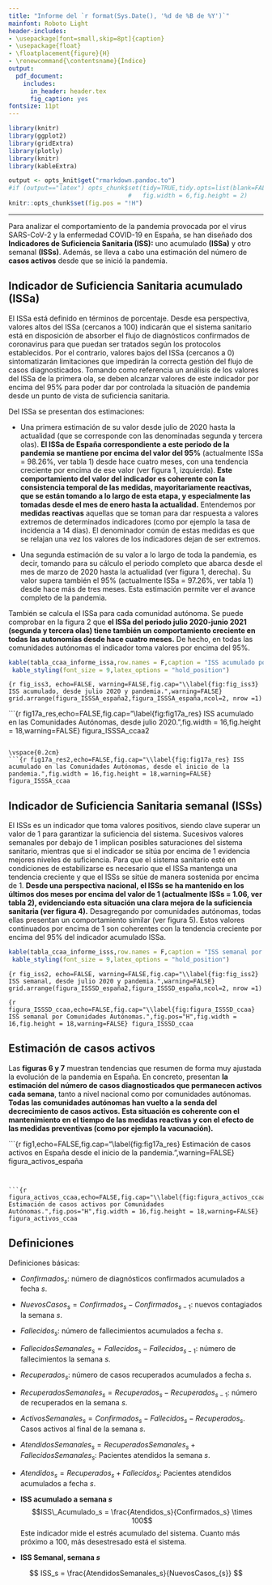 ```yaml
---
title: "Informe del `r format(Sys.Date(), '%d de %B de %Y')`"
mainfont: Roboto Light
header-includes:
- \usepackage[font=small,skip=8pt]{caption}
- \usepackage{float}
- \floatplacement{figure}{H}
- \renewcommand{\contentsname}{Índice}
output:
  pdf_document:
    includes:
      in_header: header.tex
      fig_caption: yes
fontsize: 11pt
---
```

```r
library(knitr)
library(ggplot2)
library(gridExtra)
library(plotly)
library(knitr)
library(kableExtra)

output <- opts_knit$get("rmarkdown.pandoc.to")
#if (output=="latex") opts_chunk$set(tidy=TRUE,tidy.opts=list(blank=FALSE, width.cutoff=30),
                                 #   fig.width = 6,fig.height = 2)
knitr::opts_chunk$set(fig.pos = "!H")


```
\renewcommand{\figurename}{Figura}
\renewcommand{\tablename}{Tabla}


\tableofcontents


\vspace{.5cm}

---

\vspace{.5cm}

Para analizar el comportamiento de la pandemia provocada por el virus SARS-CoV-2 y la enfermedad COVID-19 en España, se han diseñado dos **Indicadores de Suficiencia Sanitaria (ISS):** uno acumulado **(ISSa)** y otro semanal **(ISSs)**. Además, se lleva a cabo una estimación del número de **casos activos** desde que se inició la pandemia. 

## Indicador de Suficiencia Sanitaria acumulado (ISSa)

El ISSa está definido en términos de porcentaje. Desde esa perspectiva, valores altos del ISSa (cercanos a 100) indicarán que el sistema sanitario está en disposición de absorber el flujo de diagnósticos confirmados de coronavirus para que puedan ser tratados según los protocolos establecidos. Por el contrario, valores bajos del ISSa (cercanos a 0) sintomatizarán limitaciones que impedirán la correcta gestión del flujo de casos diagnosticados. Tomando como referencia un análisis de los valores del ISSa de la primera ola, se deben alcanzar valores de este indicador por encima del 95% para poder dar por controlada la situación de pandemia desde un punto de vista de suficiencia sanitaria.

Del ISSa se presentan dos estimaciones:

- Una primera estimación de su valor desde julio de 2020 hasta la actualidad (que se corresponde con las denominadas segunda y tercera olas). **El ISSa de España correspondiente a este periodo de la pandemia se mantiene por encima del valor del 95%** (actualmente ISSa = 98.26%, ver tabla 1) desde hace cuatro meses, con una tendencia creciente por encima de ese valor (ver figura 1, izquierda). **Este comportamiento del valor del indicador es coherente con la consistencia temporal de las medidas, mayoritariamente reactivas, que se están tomando a lo largo de esta etapa, y especialmente las tomadas desde el mes de enero hasta la actualidad.** Entendemos por **medidas reactivas** aquellas que se toman para dar respuesta a valores extremos de determinados indicadores (como por ejemplo la tasa de incidencia a 14 días). El denominador común de estas medidas es que se relajan una vez los valores de los indicadores dejan de ser extremos.

- Una segunda estimación de su valor a lo largo de toda la pandemia, es decir, tomando para su cálculo el periodo completo que abarca desde el mes de marzo de 2020 hasta la actualidad (ver figura 1, derecha). Su valor supera también el 95% (actualmente ISSa = 97.26%, ver tabla 1) desde hace más de tres meses. Esta estimación permite ver el avance completo de la pandemia.

También se calcula el ISSa para cada comunidad autónoma. Se puede comprobar en la figura 2 que **el ISSa del periodo julio 2020-junio 2021 (segunda y tercera olas) tiene también un comportamiento creciente en todas las autonomías desde hace cuatro meses.** De hecho, en todas las comunidades autónomas el indicador toma valores por encima del 95%. 


```r
kable(tabla_ccaa_informe_issa,row.names = F,caption = "ISS acumulado por CCAA, desde julio 2020 y pandemia.",format="latex")%>%
 kable_styling(font_size = 9,latex_options = "hold_position")
```


```{r fig_iss3, echo=FALSE, warning=FALSE,fig.cap="\\label{fig:fig_iss3} ISS acumulado, desde julio 2020 y pandemia.",warning=FALSE}
grid.arrange(figura_ISSSA_españa2,figura_ISSSA_españa,ncol=2, nrow =1)
```

\vspace{0.2cm}
```{r fig17a_res,echo=FALSE,fig.cap="\\label{fig:fig17a_res} ISS acumulado en las Comunidades Autónomas, desde julio 2020.",fig.width = 16,fig.height = 18,warning=FALSE}
figura_ISSSA_ccaa2

```

\vspace{0.2cm}
```{r fig17a_res2,echo=FALSE,fig.cap="\\label{fig:fig17a_res} ISS acumulado en las Comunidades Autónomas, desde el inicio de la pandemia.",fig.width = 16,fig.height = 18,warning=FALSE}
figura_ISSSA_ccaa

```

\newpage
\setcounter{page}{6}

## Indicador de Suficiencia Sanitaria semanal (ISSs)

El ISSs es un indicador que toma valores positivos, siendo clave superar un valor de 1 para garantizar la suficiencia del sistema. Sucesivos valores semanales por debajo de 1 implican posibles saturaciones del sistema sanitario, mientras que si el indicador se sitúa por encima de 1 evidencia mejores niveles de suficiencia. Para que el sistema sanitario esté en condiciones de estabilizarse es necesario que el ISSa mantenga una tendencia creciente y que el ISSs se sitúe de manera sostenida por encima de 1. **Desde una perspectiva nacional, el ISSs se ha mantenido en los últimos dos meses por encima del valor de 1 (actualmente ISSs = 1.06, ver tabla 2), evidenciando esta situación una clara mejora de la suficiencia sanitaria (ver figura 4).** Desagregando por comunidades autónomas, todas ellas presentan un comportamiento similar (ver figura 5). Estos valores continuados por encima de 1 son coherentes con la tendencia creciente por encima del 95% del indicador acumulado ISSa. 


```r
kable(tabla_ccaa_informe_isss,row.names = F,caption = "ISS semanal por CCAA, desde julio 2020 y pandemia.",format="latex")%>%
 kable_styling(font_size = 9,latex_options = "hold_position")
```

```{r fig_iss2, echo=FALSE, warning=FALSE,fig.cap="\\label{fig:fig_iss2} ISS semanal, desde julio 2020 y pandemia.",warning=FALSE}
grid.arrange(figura_ISSSD_españa2,figura_ISSSD_españa,ncol=2, nrow =1)
```


```{r figura_ISSSD_ccaa,echo=FALSE,fig.cap="\\label{fig:figura_ISSSD_ccaa} ISS semanal por Comunidades Autónomas.",fig.pos="H",fig.width = 16,fig.height = 18,warning=FALSE}
figura_ISSSD_ccaa
```


\clearpage

\setcounter{page}{9}


## Estimación de casos activos

Las **figuras 6 y 7** muestran tendencias que resumen de forma muy ajustada la evolución de la pandemia en España. En concreto, presentan **la estimación del número de casos diagnosticados que permanecen activos cada semana**, tanto a nivel nacional como por comunidades autónomas. **Todas las comunidades autónomas han vuelto a la senda del decrecimiento de casos activos. Esta situación es coherente con el mantenimiento en el tiempo de las medidas reactivas y con el efecto de las medidas preventivas (como por ejemplo la vacunación).**

\vspace{0.2cm}

```{r fig1,echo=FALSE,fig.cap="\\label{fig:fig17a_res} Estimación de casos activos en España desde el inicio de la pandemia.",warning=FALSE}
figura_activos_españa

```


```{r figura_activos_ccaa,echo=FALSE,fig.cap="\\label{fig:figura_activos_ccaa}  Estimación de casos activos por Comunidades Autónomas.",fig.pos="H",fig.width = 16,fig.height = 18,warning=FALSE}
figura_activos_ccaa
```

\newpage
\setcounter{page}{11}

## Definiciones


Definiciones básicas:

- $Confirmados_s$: número de diagnósticos confirmados acumulados a fecha $s$.
- $NuevosCasos_{s} = Confirmados_{s} - Confirmados_{s-1}$:  nuevos contagiados la semana $s$.
- $Fallecidos_s$: número de fallecimientos acumulados a fecha $s$.
- $FallecidosSemanales_s = Fallecidos_{s} - Fallecidos_{s-1}$:  número de fallecimientos la semana $s$.
- $Recuperados_s$: número de casos recuperados acumulados a fecha $s$.
- $RecuperadosSemanales_{s} = Recuperados_{s} - Recuperados_{s-1}$: número de recuperados en la semana $s$.
- $ActivosSemanales_s = Confirmados_s - Fallecidos_s - Recuperados_s$. Casos activos al final de la semana $s$.
- $AtendidosSemanales_{s} = RecuperadosSemanales_s + FallecidosSemanales_s$: Pacientes atendidos la semana $s$.
- $Atendidos_{s} = Recuperados_s + Fallecidos_s$: Pacientes atendidos acumulados a fecha $s$.


-  **ISS acumulado a semana  $s$**
    $$ISS\_Acumulado_s = \frac{Atendidos_s}{Confirmados_s} \times 100$$
     Este indicador mide el estrés acumulado del sistema. Cuanto más próximo a 100, más desestresado está el sistema. 
- **ISS Semanal, semana $s$**

$$
ISS_s = \frac{AtendidosSemanales_s}{NuevosCasos_{s}}
$$


\vspace{4cm}

\begin{center}
\includegraphics{cc.png}
\end{center}

\vspace{0.2cm}

\begin{center}
Esta obra está bajo una licencia de Creative Commons 
\end{center}

\begin{center}
Reconocimiento-CompartirIgual 4.0 Internacional.
\end{center}


